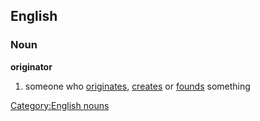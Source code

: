 ==English==
===Noun===
'''originator'''
#someone who [[originate]]s, [[create]]s or [[found]]s something
[[Category:English nouns]]